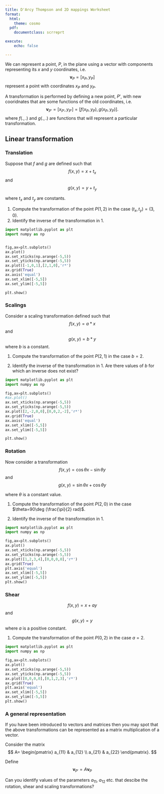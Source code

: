 ```yaml
---
title: D'Arcy Thompson and 2D mappings Worksheet 
format:
  html:
    theme: cosmo
  pdf:
    documentclass: scrreprt

execute:
    echo: false

---
```




We can represent a point, $P$, in the plane using a vector with components representing its $x$ and $y$ coordinates, i.e.
$$
\mathbf{v}_P=[x_P,y_P]
$$
represent a point with coordinates $x_P$ and $y_P$.


A transformation is performed by defining a new point, $P'$, with new cooridnates that are some functions of the old coordinates, i.e.
$$
\mathbf{v}_{P'}=[x_{P'},y_{P'}]=[f(x_{P},y_{P}),g(x_{P},y_{P})].
$$
where $f(.,.)$ and $g(.,.)$ are functions that will represent a particular transformation.

## Linear transformation

### Translation


Suppose that $f$ and $g$ are defined such that
$$
f(x,y)=x+t_x
$$
and
$$
g(x,y)=y+t_y
$$

where $t_x$ and $t_y$ are constants.

1. Compute the transformation of the point $P(1,2)$ in the case $(t_x,t_y)=(3,0)$.
2. Identify the inverse of the transformation in 1.

```python
import matplotlib.pyplot as plt
import numpy as np


fig,ax=plt.subplots()
ax.plot()
ax.set_xticks(np.arange(-5,5))
ax.set_yticks(np.arange(-5,5))
ax.plot([-1,0,1],[2,1,0],'r*')
ax.grid(True)
ax.axis('equal')
ax.set_xlim([-5,5])
ax.set_ylim([-5,5])

plt.show()

```

### Scalings

Consider a scaling transformation defined such that
$$
f(x,y)=a*x
$$
and
$$
g(x,y)=b*y
$$
where $b$ is a constant.

1. Compute the transformation of the point $P(2,1)$ in the case $b=2$.

2. Identify the inverse of the transformation in 1. Are there values of $b$ for which an inverse does not exist?

```python
import matplotlib.pyplot as plt
import numpy as np

fig,ax=plt.subplots()
#ax.plot()
ax.set_xticks(np.arange(-5,5))
ax.set_yticks(np.arange(-5,5))
ax.plot([2,-2,0,0],[0,0,2,-2],'r*')
ax.grid(True)
ax.axis('equal')
ax.set_xlim([-5,5])
ax.set_ylim([-5,5])

plt.show()

```


### Rotation

Now consider a transformation
$$
f(x,y)=\cos\theta x -\sin\theta y
$$
and
$$
g(x,y)=\sin\theta x +\cos\theta y
$$

where $\theta$ is a constant value.

1. Compute the transformation of the point $P(2,0)$ in the case $\theta=90\deg (\frac{\pi}{2} rad)$.

2. Identify the inverse of the transformation in 1. 

```python
import matplotlib.pyplot as plt
import numpy as np

fig,ax=plt.subplots()
ax.plot()
ax.set_xticks(np.arange(-5,5))
ax.set_yticks(np.arange(-5,5))
ax.plot([1,2,3,4],[0,0,0,0],'r*')
ax.grid(True)
plt.axis('equal')
ax.set_xlim([-5,5])
ax.set_ylim([-5,5])
plt.show()

```


### Shear

$$
f(x,y)=x+ay
$$
and
$$
g(x,y)= y
$$
where $a$ is a positive constant.

1. Compute the transformation of the point $P(0,2)$ in the case $a=2$.

```python
import matplotlib.pyplot as plt
import numpy as np

fig,ax=plt.subplots()
ax.plot()
ax.set_xticks(np.arange(-5,5))
ax.set_yticks(np.arange(-5,5))
ax.plot([0,0,0,0],[0,1,2,3],'r*')
ax.grid(True)
plt.axis('equal')
ax.set_xlim([-5,5])
ax.set_ylim([-5,5])
plt.show()

```

### A general representation

If you have been introduced to vectors and matrices then you may spot that the above transformations can be  represented as a matrix multiplication of a vector.

Consider the matrix
$$
A=
\begin{pmatrix}
a_{11} & a_{12} \\ a_{21} & a_{22}
\end{pmatrix}.
$$

Define 
$$
\mathbf{v}_{P'}=A\mathbf{v}_P
$$

Can you identify values of the parameters $a_{11}$, $a_{12}$ etc. that descibe the rotation, shear and scaling transformations?







